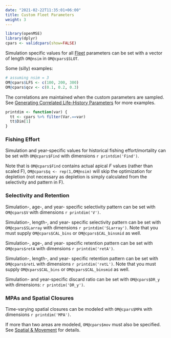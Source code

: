```yaml
---
date: "2021-02-22T11:35:01+06:00"
title: Custom Fleet Parameters
weight: 3
---
```


```r
library(openMSE)
library(dplyr)
cpars <- validcpars(show=FALSE)
```

Simulation specific values for all [Fleet](/object-fleet/) parameters can be set with a vector of length `OM@nsim` in `OM@cpars$SLOT`. 

Some (silly) examples:

```r
# assuming nsim = 3 
OM@cpars$LFS <- c(100, 200, 300)
OM@cpars$qcv <- c(0.1, 0.2, 0.3)
```

The correlations are maintained when the custom parameters are sampled. See [Generating Correlated Life-History Parameters](/features-custom-parameters/6-correlated-life-history/) for more examples.

```r
printdim <- function(var) {
  tt <- cpars %>% filter(Var.==var)
  tt$Dim[1]
}

```

### Fishing Effort
Simulation and year-specific values for historical fishing effort/mortality can be set with `OM@cpars$Find` with dimensions `r printdim('Find')`.

Note that is `OM@cpars$Find` contains actual apical *F* values (rather than scaled F), `OM@cpars$q <- rep(1,OM@nsim)` will skip the optimization for depletion (not necessary as depletion is simply calculated from the selectivity and pattern in F). 

### Selectivity and Retention
Simulation-, age-, and year- specific selectivity pattern can be set with `OM@cpars$V` with dimensions `r printdim('V')`.

Simulation-, length-, and year- specific selectivity pattern can be set with `OM@cpars$SLarray` with dimensions `r printdim('SLarray')`. Note that you must supply `OM@cpars$CAL_bins` or `OM@cpars$CAL_binsmid` as well.

Simulation-, age-, and year- specific retention pattern can be set with `OM@cpars$retA` with dimensions `r printdim('retA')`.

Simulation-, length-, and year- specific retention pattern can be set with `OM@cpars$retL` with dimensions `r printdim('retL')`. Note that you must supply `OM@cpars$CAL_bins` or `OM@cpars$CAL_binsmid` as well.

Simulation- and year-specific discard ratio can be set with `OM@cpars$DR_y` with dimensions: `r printdim('DR_y')`.

### MPAs and Spatial Closures
Time-varying spatial closures can be modeled with `OM@cpars$MPA` with dimensions `r printdim('MPA')`. 

If more than two areas are modeled, `OM@cpars$mov` must also be specified. See [Spatial & Movement](features-custom-parameters/2-stock/#spatial-movement) for details. 

